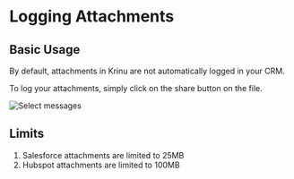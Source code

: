 # Logging Attachments

## Basic Usage 

By default, attachments in Krinu are not automatically logged in your CRM. 

To log your attachments, simply click on the share button on the file.

![Select messages](../../public/screenshots/attachment-1.png)

## Limits

1. Salesforce attachments are limited to 25MB
2. Hubspot attachments are limited to 100MB


